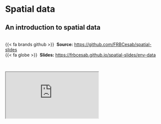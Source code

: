 # Spatial data {.unnumbered}

::: {.callout-note icon=true appearance="simple"}

## An introduction to spatial data
<br />
{{< fa brands github >}} &nbsp;**Source:** <https://github.com/FRBCesab/spatial-slides><br/>
{{< fa globe >}} &nbsp;**Slides:** <https://frbcesab.github.io/spatial-slides/env-data>

:::


<br />

<div class="container">
  <iframe class="responsive-iframe" src="https://frbcesab.github.io/spatial-slides/env-data"></iframe>
</div>
